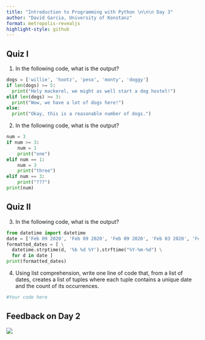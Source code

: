 ```yaml
---
title: "Introduction to Programming with Python \n\n\n Day 3"
author: "David Garcia, University of Konstanz"
format: metropolis-revealjs
highlight-style: github
---
```


## Quiz I

1.  In the following code, what is the output?

```python
dogs = ['willie', 'hootz', 'peso', 'monty', 'doggy']
if len(dogs) >= 5:
  print("Holy mackerel, we might as well start a dog hostel!")
elif len(dogs) >= 3:
  print("Wow, we have a lot of dogs here!")
else:
  print("Okay, this is a reasonable number of dogs.")
```

2.  In the following code, what is the output?

```python
num = 3
if num >= 3:
    num = 1
    print("one")
elif num == 1:
    num = 3
    print("three")
elif num == 3:
    print("???")
print(num)
```


## Quiz II

3.  In the following code, what is the output?


```python
from datetime import datetime
date = ['Feb 09 2020', 'Feb 09 2020', 'Feb 09 2020', 'Feb 03 2020', 'Feb 03 2020']
formatted_dates = [ \
  datetime.strptime(d, '%b %d %Y').strftime("%Y-%m-%d") \
  for d in date ]
print(formatted_dates)
```


4. Using list comprehension, write one line of code that, from a list of dates, creates a list of tuples where each tuple contains a unique date and the count of its occurrences. 

```python
#Your code here
```

## Feedback on Day 2

![](QR.png){fig-align="center"}

